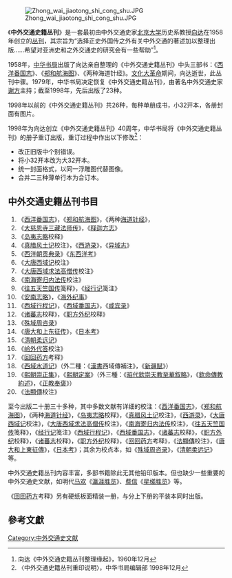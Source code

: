 [[File:Zhong_wai_jiaotong_shi_cong_shu.JPG|thumb]]

《'''中外交通史籍丛刊'''》是一套最初由中外交通史家[[北京大学|北京大学]]历史系教授[[向达|向达]]在1958年创立的[[丛刊|丛刊]]，其宗旨为“选择正史外国传之外有关中外交通的著述加以整理出版……希望对亚洲史和之外交通史的研究会有一些帮助”<ref>向达《中外交通史籍丛刊整理缘起》，1960年12月</ref>。

1958年，[[中华书局|中华书局]]出版了向达亲自整理的《中外交通史籍丛刊》中头三部书：《[[西洋番国志|西洋番国志]]》、《[[郑和航海图|郑和航海图]]》、《两种海道针经》。[[文化大革命|文化大革命]]期间，向达逝世，此丛刊中骤。1979年，中华书局决定恢复《中外交通史籍丛刊》，由著名中外交通史家[[谢方|谢方]]主持；截至1998年，先后出版了23种。

1998年以前的《中外交通史籍丛刊》共26种，每种单册成书，小32开本，各册封面有图片。

1998年为向达创立《中外交通史籍丛刊》40周年，中华书局将《中外交通史籍丛刊》的册子重订出版，重订过程中作出以下修改<ref>〈中外交通史籍丛刊重印说明〉，中华书局编辑部 1998年12月</ref>：
*改正旧版中个别错误。
*将小32开本改为大32开本。
*统一封面格式，以同一浮雕图代替图像。
*合并二三种薄单行本为合订本。

==中外交通史籍丛刊书目==
#《[[西洋番国志|西洋番国志]]》，《[[郑和航海图|郑和航海图]]》，《两种[[海道针经|海道针经]]》，
#《[[大慈恩寺三藏法师传|大慈恩寺三藏法师传]]》，《[[释迦方志|释迦方志]]》
#《[[岛夷志略|岛夷志略]]校释》
#《[[真腊风土记|真腊风土记]]校注》，《[[西游录|西游录]]》，《[[异域志|异域志]]》
#《[[西洋朝贡典录|西洋朝贡典录]]》《[[东西洋考|东西洋考]]》 
#《[[大唐西域记|大唐西域记]]校注》
#《[[大唐西域求法高僧传|大唐西域求法高僧传]]校注》
#《[[南海寄归内法传|南海寄归内法传]]校注》
#《[[往五天竺国传|往五天竺国传]]笺释》，《[[经行记|经行记]]笺注》
#《[[安南志略|安南志略]]》，《[[海外纪事|海外纪事]]》
#《[[西域行程记|西域行程记]]》，《[[西域番国志|西域番国志]]》，《[[咸宾录|咸宾录]]》
#《[[诸蕃志|诸蕃志]]校释》，《[[职方外纪|职方外纪]]校释》
#《[[殊域周咨录|殊域周咨录]]》
#《[[唐大和上东征传|唐大和上东征传]]》，《[[日本考|日本考]]》
#《[[清朝柔远记|清朝柔远记]]》
#《[[岭外代答|岭外代答]]校注》
#《[[回回药方|回回药方]]考释》
#《[[西域水道记|西域水道记]]》（外二種：《[[漢書|漢書]]西域傳補注》，《[[新疆賦|新疆賦]]》）
#《[[熙朝崇正集|熙朝崇正集]]》，《[[熙朝定案|熙朝定案]]》（外三種：《[[昭代欽崇天教至華叙略|昭代欽崇天教至華叙略]]》，《[[欽命傳教約述|欽命傳教約述]]》，《[[正教奉褒|正教奉褒]]》）
#《[[法顯傳|法顯傳]]校注》

至今出版二十册三十多种，其中多数文献有详细的校注：《[[西洋番国志|西洋番国志]]》，《[[郑和航海图|郑和航海图]]》，《两种[[海道针经|海道针经]]》，《[[岛夷志略|岛夷志略]]校释》，《[[真腊风土记|真腊风土记]]校注》，《[[西游录|西游录]]》，《[[大唐西域记|大唐西域记]]校注》，《[[大唐西域求法高僧传|大唐西域求法高僧传]]校注》，《[[南海寄归内法传|南海寄归内法传]]校注》，《[[往五天竺国传|往五天竺国传]]笺释》，《[[经行记|经行记]]笺注》《[[西域行程记|西域行程记]]》，《[[西域番国志|西域番国志]]》，《[[诸蕃志|诸蕃志]]校释》，《[[职方外纪|职方外纪]]校释》，《[[诸蕃志|诸蕃志]]校释》，《[[职方外纪|职方外纪]]校释》，《[[回回药方|回回药方]]考释》，《[[法顯傳|法顯傳]]校注》，《[[唐大和上東征傳|唐大和上東征傳]]》，《[[日本考|日本考]]》；其余为校点本，如《[[殊域周咨录|殊域周咨录]]》，《[[清朝柔远记|清朝柔远记]]》等。

中外交通史籍丛刊内容丰富，多部书籍除此无其他铅印版本。但也缺少一些重要的中外交通史文献，如明代[[马欢|马欢]]《[[瀛涯胜览|瀛涯胜览]]》、[[费信|费信]]《[[星槎胜览|星槎胜览]]》等。

《[[回回药方|回回药方]]考释》另有硬纸板面精装一册，与分上下册的平装本同时出版。

==參考文獻==
<div class="references-small">
<references />
</div>

[[Category:中外交通史文献|Category:中外交通史文献]]